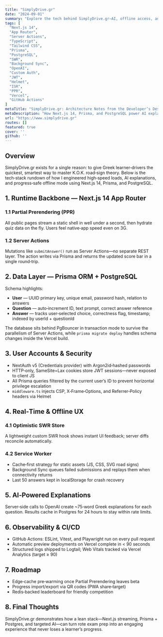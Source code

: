 ```yaml
---
title: "SimplyDrive.gr"
date: "2024-09-01"
summary: "Explore the tech behind SimplyDrive.gr—AI, offline access, and real-time tools for driving test prep."
tags: [
  "Next.js 14",
  "App Router",
  "Server Actions",
  "TypeScript",
  "Tailwind CSS",
  "Prisma",
  "PostgreSQL",
  "SWR",
  "Background Sync",
  "OpenAI",
  "Custom Auth",
  "JWT",
  "Helmet",
  "ISR",
  "PPR",
  "Vercel",
  "GitHub Actions"
]
metaTitle: "SimplyDrive.gr: Architecture Notes from the Developer’s Desk"
metaDescription: "How Next.js 14, Prisma, and PostgreSQL power AI explanations, offline mode, and real-time UX."
url: "https://www.simplydrive.gr"
routes: []
featured: true
cover: ''
github: ''
---
```


## Overview

SimplyDrive.gr exists for a single reason: to give Greek learner‑drivers the quickest, smartest way to master Κ.Ο.Κ. road‑sign theory. Below is the tech‑stack rundown of how I engineered high‑speed loads, AI explanations, and progress‑safe offline mode using Next.js 14, Prisma, and PostgreSQL.

## 1. Runtime Backbone — Next.js 14 App Router

### 1.1 Partial Prerendering (PPR)
All public pages stream a static shell in well under a second, then hydrate quiz data on the fly. Users feel native‑app speed even on 3G.

### 1.2 Server Actions
Mutations like `submitAnswer()` run as Server Actions—no separate REST layer. The action writes via Prisma and returns the updated score bar in a single round‑trip.

## 2. Data Layer — Prisma ORM + PostgreSQL

Schema highlights:

- **User** — UUID primary key, unique email, password hash, relation to answers
- **Question** — auto‑increment ID, text prompt, correct answer reference
- **Answer** — tracks user‑selected choice, correctness flag, timestamp; indexed by userId + questionId

The database sits behind PgBouncer in transaction mode to survive the parallelism of Server Actions, while `prisma migrate deploy` handles schema changes inside the Vercel build.

## 3. User Accounts & Security

- NextAuth v5 (Credentials provider) with Argon2id‑hashed passwords
- HTTP‑only, SameSite=Lax cookies store JWT sessions—never exposed to client JS
- All Prisma queries filtered by the current user’s ID to prevent horizontal privilege escalation
- `middleware.ts` injects CSP, X‑Frame‑Options, and Referrer‑Policy headers via Helmet

## 4. Real‑Time & Offline UX

### 4.1 Optimistic SWR Store
A lightweight custom SWR hook shows instant UI feedback; server diffs reconcile automatically.

### 4.2 Service Worker
- Cache‑first strategy for static assets (JS, CSS, SVG road signs)
- Background Sync queues failed submissions and replays them when connectivity returns
- Last 50 answers kept in localStorage for crash recovery

## 5. AI‑Powered Explanations

Server‑side calls to OpenAI create ~75‑word Greek explanations for each question. Results cache in Postgres for 24 hours to stay within rate limits.

## 6. Observability & CI/CD

- GitHub Actions: ESLint, Vitest, and Playwright run on every pull request
- Automatic preview deployments on Vercel complete in < 90 seconds
- Structured logs shipped to Logtail; Web Vitals tracked via Vercel Analytics (target ≥ 90)

## 7. Roadmap

- Edge‑cache pre‑warming once Partial Prerendering leaves beta
- Progress import/export via QR codes (PWA share‑target)
- Redis‑backed leaderboard for friendly competition

## 8. Final Thoughts

SimplyDrive.gr demonstrates how a lean stack—Next.js streaming, Prisma + Postgres, and targeted AI—can turn rote exam prep into an engaging experience that never loses a learner’s progress.

